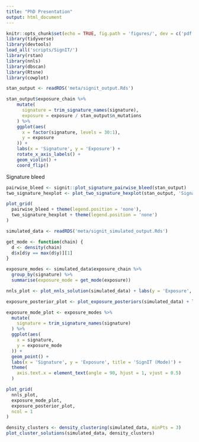 ```yaml
---
title: "PhD Presentation"
output: html_document
---
```


```r
knitr::opts_chunk$set(echo = TRUE, fig.path = 'figures/', dev = c('pdf', 'png', 'svg'))
library(tidyverse)
library(devtools)
load_all('scripts/SignIT/')
library(rstan)
library(nnls)
library(dbscan)
library(Rtsne)
library(cowplot)
```

```r
stan_output <- readRDS('meta/signit_output.Rds')

stan_output$exposure_chain %>%
    mutate(
      signature = trim_signature_names(signature),
      exposure = exposure / stan_output$n_mutations
    ) %>%
    ggplot(aes(
      x = factor(signature, levels = 30:1),
      y = exposure
    )) +
    labs(x = 'Signature', y = 'Exposure') +
    rotate_x_axis_labels() +
    geom_violin() +
    coord_flip()
```

Signature bleed

```r
pairwise_bleed <- signit::plot_signature_pairwise_bleed(stan_output)
two_signature_hexplot <- plot_two_signature_hexplot(stan_output, 'Signature 3', 'Signature 8')

plot_grid(
  pairwise_bleed + theme(legend.position = 'none'), 
  two_signature_hexplot + theme(legend.position = 'none')
)
```

```r
simulated_data <- readRDS('meta/signit_simulated_output.Rds')

get_mode <- function(chain) {
  d <- density(chain)
  d$x[d$y == max(d$y)][1]
}

exposure_modes <- simulated_data$exposure_chain %>%
  group_by(signature) %>%
  summarise(exposure_mode = get_mode(exposure))

nnls_plot <- plot_nnls_solution(simulated_data) + labs(y = 'Exposure', title = 'NNLS')

exposure_posterior_plot <- plot_exposure_posteriors(simulated_data) + labs(title = 'SignIT (Posterior)')

exposure_mode_plot <- exposure_modes %>%
  mutate(
    signature = trim_signature_names(signature)
  ) %>%
  ggplot(aes(
    x = signature,
    y = exposure_mode
  )) +
  geom_point() +
  labs(x = 'Signature', y = 'Exposure', title = 'SignIT (Mode)') +
  theme(
    axis.text.x = element_text(angle = 90, hjust = 1, vjust = 0.5)
  )

plot_grid(
  nnls_plot,
  exposure_mode_plot,
  exposure_posterior_plot,
  ncol = 1
)
```

```r
density_clusters <- density_clustering(simulated_data, minPts = 3)
plot_cluster_solutions(simulated_data, density_clusters)
```
